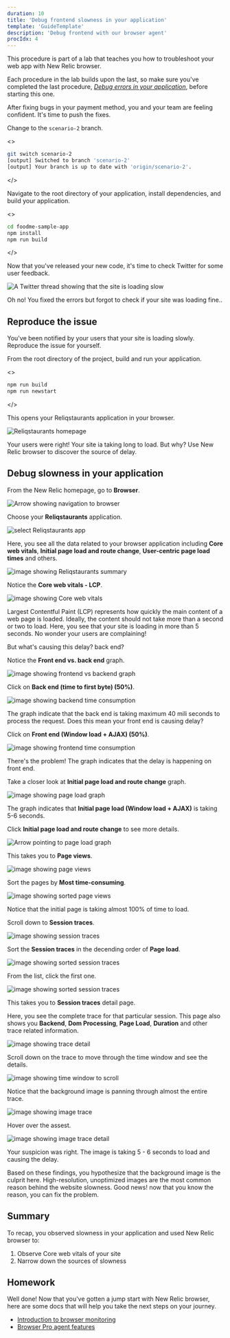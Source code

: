```yaml
---
duration: 10
title: 'Debug frontend slowness in your application'
template: 'GuideTemplate'
description: 'Debug frontend with our browser agent'
procIdx: 4
---
```


<Callout variant="course" title="lab">

This procedure is part of a lab that teaches you how to troubleshoot your web app with New Relic browser.

Each procedure in the lab builds upon the last, so make sure you've completed the last procedure, [_Debug errors in your application_](/collect-data/browser/debug-errors), before starting this one.

</Callout>

After fixing bugs in your payment method, you and your team are feeling confident. It's time to push the fixes.

Change to the `scenario-2` branch.

<>

```bash
git switch scenario-2
[output] Switched to branch 'scenario-2'
[output] Your branch is up to date with 'origin/scenario-2'.
```

</>

Navigate to the root directory of your application, install dependencies, and build your application.

<>

```bash
cd foodme-sample-app
npm install
npm run build
```

</>

Now that you've released your new code, it's time to check Twitter for some user feedback.

![A Twitter thread showing that the site is loading slow](../../../images/nr-browser/scenario-2/tweet.png)

Oh no! You fixed the errors but forgot to check if your site was loading fine..

## Reproduce the issue

You've been notified by your users that your site is loading slowly. Reproduce the issue for yourself.

From the root directory of the project, build and run your application.

<>

```bash
npm run build
npm run newstart
```

</>

This opens your Reliqstaurants application in your browser.

![Reliqstaurants homepage](../../../images/nr-browser/scenario-1/new-homepage.png)

Your users were right! Your site ia taking long to load. But why? Use New Relic browser to discover the source of delay.

## Debug slowness in your application

<Steps>

<Step>

From the New Relic homepage, go to **Browser**.

![Arrow showing navigation to browser](../../../images/nr-browser/scenario-1/navigate-to-browser.png)

</Step>

<Step>

Choose your **Reliqstaurants** application.

![select Reliqstaurants app](../../../images/nr-browser/scenario-1/browser-apps.png)

</Step>

<Step>

Here, you see all the data related to your browser application including **Core web vitals**, **Initial page load and route change**, **User-centric page load times** and others.

![image showing Reliqstaurants summary](../../../images/nr-browser/scenario-1/reliq-summary.png)

</Step>

Notice the **Core web vitals - LCP**.

![image showing Core web vitals](../../../images/nr-browser/scenario-2/LCP.png)

Largest Contentful Paint (LCP) represents how quickly the main content of a web page is loaded. Ideally, the content should not take more than a second or two to load. 
Here, you see that your site is loading in more than 5 seconds. No wonder your users are complaining!  

But what's causing this delay? back end?

<Step>

Notice the **Front end vs. back end** graph.

![image showing frontend vs backend graph](../../../images/nr-browser/scenario-2/frontend-vs-backend.png)

Click on **Back end (time to first byte) (50%)**. 

![image showing backend time consumption](../../../images/nr-browser/scenario-2/backend.png)

The graph indicate that the back end is taking maximum 40 mili seconds to process the request. Does this mean your front end is causing delay? 

Click on **Front end (Window load + AJAX) (50%)**.

![image showing frontend time consumption](../../../images/nr-browser/scenario-2/frontend.png)

There's the problem! The graph indicates that the delay is happening on front end.

</Step>

<Step>

Take a closer look at **Initial page load and route change** graph.

![image showing page load graph](../../../images/nr-browser/scenario-2/page-load-graph.png)

The graph indicates that **Initial page load (Window load + AJAX)** is taking 5-6 seconds. 

</Step>

<Step>

Click **Initial page load and route change** to see more details.

![Arrow pointing to page load graph](../../../images/nr-browser/scenario-2/page-load-detail.png)

This takes you to **Page views**.

![image showing page views](../../../images/nr-browser/scenario-2/page-views.png)

Sort the pages by **Most time-consuming**.

![image showing sorted page views](../../../images/nr-browser/scenario-2/page-view-time.png)

Notice that the initial page is taking almost 100% of time to load. 

</Step>

<Step>

Scroll down to **Session traces**.

![image showing session traces](../../../images/nr-browser/scenario-2/session-traces.png)

</Step>

<Step>

Sort the **Session traces** in the decending order of **Page load**.

![image showing sorted session traces](../../../images/nr-browser/scenario-2/sorted-session-traces.png)

</Step>

<Step>

From the list, click the first one.

![image showing sorted session traces](../../../images/nr-browser/scenario-2/navigate-to-trace-detail.png)

This takes you to **Session traces** detail page.

</Step>

<Step>

Here, you see the complete trace for that particular session. This page also shows you **Backend**, **Dom Processing**, **Page Load**, **Duration** and other trace related information.

![image showing trace detail](../../../images/nr-browser/scenario-2/trace.png)

</Step>

<Step>

Scroll down on the trace to move through the time window and see the details. 

![image showing time window to scroll](../../../images/nr-browser/scenario-2/scroll.png)

</Step>

<Step>

Notice that the background image is panning through almost the entire trace.

![image showing image trace](../../../images/nr-browser/scenario-2/image-trace.png)

</Step>

<Step>

Hover over the assest.

![image showing image trace detail](../../../images/nr-browser/scenario-2/image-trace-detail.png)

Your suspicion was right. The image is taking 5 - 6 seconds to load and causing the delay.

</Step>

</Steps>

Based on these findings, you hypothesize that the background image is the culprit here. High-resolution, unoptimized images are the most common reason behind the website slowness.
Good news! now that you know the reason, you can fix the problem.

## Summary

To recap, you observed slowness in your application and used New Relic browser to:

1. Observe Core web vitals of your site
2. Narrow down the sources of slowness

## Homework

Well done! Now that you've gotten a jump start with New Relic browser, here are some docs that will help you take the next steps on your journey.

- [Introduction to browser monitoring](https://docs.newrelic.com/docs/browser/browser-monitoring/getting-started/introduction-browser-monitoring/)
- [Browser Pro agent features](https://docs.newrelic.com/docs/browser/new-relic-browser/browser-pro-features/intro-to-browser-pro-features)
